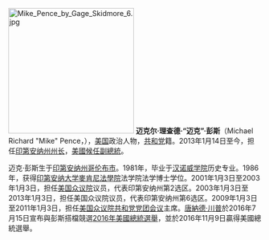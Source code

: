{{noteTA
|1=zh-cn:迈克;zh-tw:麥克;zh-hk:米克;
|2=zh:當勞·特朗普;zh-hans:唐纳德·特朗普;zh-hant:唐納德·川普;zh-cn:唐纳德·特朗普;zh-tw:唐納·川普;zh-hk:當勞·特朗普;zh-mo:當勞·特朗普;
}}
[[File:Mike_Pence_by_Gage_Skidmore_6.jpg|250px]]
'''迈克尔·理查德·“迈克”·彭斯'''（Michael Richard "Mike" Pence，{{bd|1959年|6月7日}}），[[美国|美国]]政治人物，[[共和黨_(美國)|共和党]]籍。2013年1月14日至今，担任[[印第安纳州州长|印第安纳州州长]]，[[美國副總統|美國候任副總統]]。

迈克·彭斯生于[[印第安纳州|印第安纳州]][[哥伦布_(印第安纳州)|哥伦布市]]。1981年，毕业于[[汉诺威学院|汉诺威学院]]历史专业。1986年，获得[[印第安纳大学麥肯尼法學院|印第安纳大学麥肯尼法學院]]法学院法学博士学位。2001年1月3日至2003年1月3日，担任[[美国众议院|美国众议院]]议员，代表印第安纳州第2选区。2003年1月3日至2013年1月3日，担任美国众议院议员，代表印第安纳州第6选区。2009年1月3日至2011年1月3日，担任[[美国众议院共和党党团会议|美国众议院共和党党团会议]]主席。[[唐納德·川普|唐納德·川普]]於2016年7月15日宣布與彭斯搭檔競選[[2016年美國總統選舉|2016年美國總統選舉]]，並於2016年11月9日贏得美國總統選舉。

{{Portal:唐納·川普/Article|link=迈克·彭斯}}